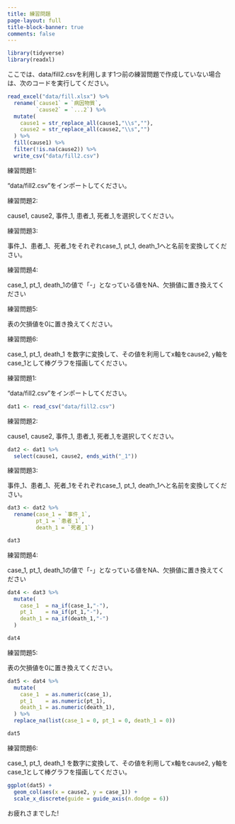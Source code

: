 ```yaml
---
title: 練習問題
page-layout: full
title-block-banner: true
comments: false
---
```



```r
library(tidyverse)
library(readxl)
```

ここでは、data/fill2.csvを利用します1つ前の練習問題で作成していない場合は、次のコードを実行してください。

```r
read_excel("data/fill.xlsx") %>% 
  rename(`cause1` = `病因物質`,
         `cause2` = `...2`) %>% 
  mutate(
    cause1 = str_replace_all(cause1,"\\s",""),
    cause2 = str_replace_all(cause2,"\\s","")
  ) %>% 
  fill(cause1) %>% 
  filter(!is.na(cause2)) %>% 
  write_csv("data/fill2.csv")
```

練習問題1: 

"data/fill2.csv"をインポートしてください。

練習問題2: 

cause1, cause2, 事件_1, 患者_1, 死者_1,を選択してください。

練習問題3: 

事件_1、患者_1、死者_1をそれぞれcase_1, pt_1, death_1へと名前を変換してください。

練習問題4: 

case_1, pt_1, death_1の値で「-」となっている値をNA、欠損値に置き換えてください

練習問題5:

表の欠損値を0に置き換えてください。

練習問題6:

case_1, pt_1, death_1 を数字に変換して、その値を利用してx軸をcause2, y軸をcase_1として棒グラフを描画してください。




練習問題1: 

"data/fill2.csv"をインポートしてください。

```r
dat1 <- read_csv("data/fill2.csv")
```

練習問題2:

cause1, cause2, 事件_1, 患者_1, 死者_1,を選択してください。

```r
dat2 <- dat1 %>% 
  select(cause1, cause2, ends_with("_1"))
```

練習問題3: 

事件_1、患者_1、死者_1をそれぞれcase_1, pt_1, death_1へと名前を変換してください。

```r
dat3 <- dat2 %>% 
  rename(case_1 = `事件_1`,
         pt_1 = `患者_1`,
         death_1 = `死者_1`)

dat3
```

練習問題4: 

case_1, pt_1, death_1の値で「-」となっている値をNA、欠損値に置き換えてください

```r
dat4 <- dat3 %>% 
  mutate(
    case_1  = na_if(case_1,"-"),
    pt_1    = na_if(pt_1,"-"),
    death_1 = na_if(death_1,"-")
  )

dat4
```

練習問題5:

表の欠損値を0に置き換えてください。

```r
dat5 <- dat4 %>% 
  mutate(
    case_1  = as.numeric(case_1),
    pt_1    = as.numeric(pt_1),
    death_1 = as.numeric(death_1),
  ) %>%
  replace_na(list(case_1 = 0, pt_1 = 0, death_1 = 0))

dat5
```

練習問題6: 

case_1, pt_1, death_1 を数字に変換して、その値を利用してx軸をcause2, y軸をcase_1として棒グラフを描画してください。

```r
ggplot(dat5) + 
  geom_col(aes(x = cause2, y = case_1)) +
  scale_x_discrete(guide = guide_axis(n.dodge = 6))
```

お疲れさまでした!

